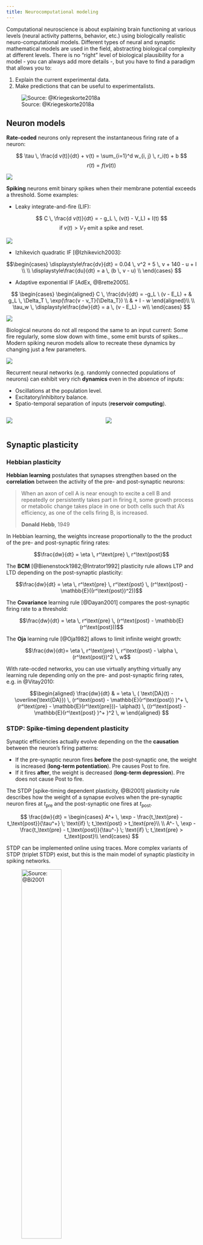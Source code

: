 ```yaml
---
title: Neurocomputational modeling
---
```


Computational neuroscience is about explaining brain functioning at various levels (neural activity patterns, behavior, etc.) using biologically realistic neuro-computational models.  Different types of neural and synaptic mathematical models are used in the field, abstracting biological complexity at different levels. There is no "right" level of biological plausibility for a model - you can always add more details -, but you have to find a paradigm that allows you to:

1. Explain the current experimental data.
2. Make predictions that can be useful to experimentalists.


![Source: @Kriegeskorte2018a](img/neurocomp.png)

## Neuron models

**Rate-coded** neurons only represent the instantaneous firing rate of a neuron:

$$
    \tau \, \frac{d v(t)}{dt} + v(t) = \sum_{i=1}^d w_{i, j} \, r_i(t) + b
$$
$$
    r(t) = f(v(t))
$$


![](img/ratecoded-simple.png)


**Spiking** neurons emit binary spikes when their membrane potential exceeds a threshold. Some examples:

* Leaky integrate-and-fire (LIF):

$$
    C \, \frac{d v(t)}{dt} = - g_L \, (v(t) - V_L) + I(t)
$$
$$
    \text{if} \; v(t) > V_T \; \text{emit a spike and reset.}
$$

![](img/LIF-threshold.png)


* Izhikevich quadratic IF [@Izhikevich2003]:

$$\begin{cases}
    \displaystyle\frac{dv}{dt} = 0.04 \, v^2 + 5 \, v + 140 - u + I \\
    \\
    \displaystyle\frac{du}{dt} = a \, (b \, v - u) \\
\end{cases}
$$

* Adaptive exponential IF [AdEx, @Brette2005].

$$
\begin{cases}
\begin{aligned}
    C \, \frac{dv}{dt} = -g_L \ (v - E_L) + & g_L \, \Delta_T \, \exp(\frac{v - v_T}{\Delta_T}) \\
                                            & + I - w
\end{aligned}\\
\\
    \tau_w \, \displaystyle\frac{dw}{dt} = a \, (v - E_L) - w\\
\end{cases}
$$


![](img/LIF-Izhi-AdEx.png)

Biological neurons do not all respond the same to an input current: Some fire regularly, some slow down with time., some emit bursts of spikes... Modern spiking neuron models allow to recreate these dynamics by changing just a few parameters.

![](img/adex.png)


Recurrent neural networks (e.g. randomly connected populations of neurons) can exhibit very rich **dynamics** even in the absence of inputs:

* Oscillations at the population level.
* Excitatory/inhibitory balance. 
* Spatio-temporal separation of inputs (**reservoir computing**).

::: {.columns}
::: {.column}

![](img/rc-network.jpg)

:::
::: {.column}

![](img/reservoir-simple.png)

:::
:::



## Synaptic plasticity

### Hebbian plasticity

**Hebbian learning** postulates that synapses strengthen based on the **correlation** between the activity of the pre- and post-synaptic neurons:


> When an axon of cell A is near enough to excite a cell B and repeatedly or persistently takes part in firing it, some growth process or metabolic change takes place in one or both cells such that A’s efficiency, as one of the cells firing B, is increased. 
>
> **Donald Hebb**, 1949

In Hebbian learning, the weights increase proportionally to the the product of the pre- and post-synaptic firing rates:

$$\frac{dw}{dt} = \eta \, r^\text{pre} \, r^\text{post}$$


The **BCM** [@Bienenstock1982;@Intrator1992] plasticity rule allows LTP and LTD depending on the post-synaptic plasticity:


$$\frac{dw}{dt} = \eta \, r^\text{pre} \, r^\text{post}  \,  (r^\text{post} - \mathbb{E}((r^\text{post})^2))$$


The **Covariance** learning rule [@Dayan2001] compares the post-synaptic firing rate to a threshold:

$$\frac{dw}{dt} = \eta \, r^\text{pre} \, (r^\text{post} - \mathbb{E}(r^\text{post}))$$

The **Oja** learning rule [@Oja1982] allows to limit infinite weight growth:

$$\frac{dw}{dt}= \eta \, r^\text{pre} \, r^\text{post} - \alpha \, (r^\text{post})^2 \, w$$


With rate-ocded networks, you can use virtually anything virtually any learning rule depending only on the pre- and post-synaptic firing rates, e.g. in @Vitay2010:


$$\begin{aligned}
    \frac{dw}{dt}  & = \eta \, ( \text{DA}(t) - \overline{\text{DA}}) \, (r^\text{post} - \mathbb{E}(r^\text{post}) )^+  \, (r^\text{pre} - \mathbb{E}(r^\text{pre}))- \alpha(t) \,  ((r^\text{post} - \mathbb{E}(r^\text{post} )^+ )^2  \, w
\end{aligned}
$$

### STDP: Spike-timing dependent plasticity

Synaptic efficiencies actually evolve depending on the the **causation** between the neuron's firing patterns:

* If the pre-synaptic neuron fires **before** the post-synaptic one, the weight is increased (**long-term potentiation**). Pre causes Post to fire.
* If it fires **after**, the weight is decreased (**long-term depression**). Pre does not cause Post to fire.

The STDP [spike-timing dependent plasticity, @Bi2001] plasticity rule describes how the weight of a synapse evolves when the pre-synaptic neuron fires at $t_\text{pre}$ and the post-synaptic one fires at $t_\text{post}$.

$$ \frac{dw}{dt} = \begin{cases} A^+ \, \exp - \frac{t_\text{pre} - t_\text{post}}{\tau^+} \; \text{if} \; t_\text{post} > t_\text{pre}\\  
    \\
    A^- \, \exp - \frac{t_\text{pre} - t_\text{post}}{\tau^-} \; \text{if} \; t_\text{pre} > t_\text{post}\\ \end{cases}
$$

STDP can be implemented online using traces. More complex variants of STDP (triplet STDP) exist, but this is the main model of synaptic plasticity in spiking networks.

![Source: @Bi2001](img/stdp2.png){width=50%}



## Neuro-computational models

Populations of neurons can be combined in functional **neuro-computational models** learning to solve various tasks. They require to implement one (or more) equations per neuron and synapse (thousands of neurons, millions of synapses..).

Here are some recent examples for our lab:

::: {.columns}
::: {.column width=33%}

**Basal Ganglia** 

![Source: @Villagrasa2018](img/BG.png)

::: 
::: {.column width=33%}


**Hippocampus** 

![Source: @Goenner2017](img/Hippocampus.png)

:::
::: {.column width=33%}

**Dopaminergic system** 

![Source: @Vitay2014](img/Dopamine.png)


:::
:::


